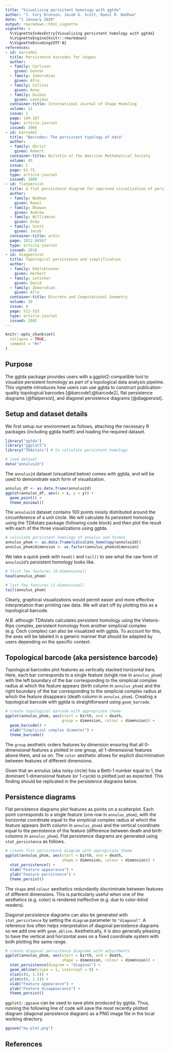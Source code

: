 ```yaml
---
title: "Visualizing persistent homology with ggtda"
author: "J. Cory Brunson, Jacob G. Scott, Raoul R. Wadhwa"
date: "1 January 2020"
output: rmarkdown::html_vignette
vignette: >
  %\VignetteIndexEntry{Visualizing persistent homology with ggtda}
  %\VignetteEngine{knitr::rmarkdown}
  %\VignetteEncoding{UTF-8}
references:
- id: barcode1
  title: Persistence barcodes for shapes
  author: 
  - family: Carlsson
    given: Gunnar
  - family: Zomorodian
    given: Afra
  - family: Collins
    given: Anne
  - family: Guibas
    given: Leonidas
  container-title: International Journal of Shape Modeling
  volume: 11
  issue: 2
  page: 149-187
  type: article-journal
  issued: 2005
- id: barcode2
  title: "Barcodes: The persistent topology of data"
  author: 
  - family: Ghrist
    given: Robert
  container-title: Bulletin of the American Mathematical Society
  volume: 45
  issue: 1
  page: 61-75
  type: article-journal
  issued: 2008
- id: flatpersist
  title: A flat persistence diagram for improved visualization of persistent homology
  author: 
  - family: Wadhwa
    given: Raoul
  - family: Dhawan
    given: Andrew
  - family: Williamson
    given: Drew
  - family: Scott
    given: Jacob
  container-title: arXiv
  page: 1812.04567
  type: article-journal
  issued: 2018
- id: diagpersist
  title: Topological persistence and simplification
  author: 
  - family: Edelsbrunner
    given: Herbert
  - family: Letscher
    given: David
  - family: Zomorodian
    given: Afra
  container-title: Discrete and Computational Geometry
  volume: 28
  issue: 4
  page: 511-533
  type: article-journal
  issued: 2002
---
```


```r
knitr::opts_chunk$set(
  collapse = TRUE,
  comment = "#>"
)
```

## Purpose

The ggtda package provides users with a ggplot2-compatible tool to visualize persistent homology as part of a topological data analysis pipeline.
This vignette introduces how users can use ggtda to construct publication-quality topological barcodes [@barcode1;@barcode2], flat persistence diagrams [@flatpersist], and diagonal persistence diagrams [@diagpersist].

## Setup and dataset details

We first setup our environment as follows, attaching the necessary R packages (including ggtda itself!) and loading the required dataset.

```r
library("ggtda")
library("ggplot2")
library("TDAstats") # to calculate persistent homology

# load dataset
data("annulus2d")
```

The `annulus2d` dataset (visualized below) comes with ggtda, and will be used to demonstrate each form of visualization.

```r
annulus_df <- as.data.frame(annulus2d)
ggplot(annulus_df, aes(x = x, y = y)) +
  geom_point() +
  theme_minimal()
```

The `annulus2d` dataset contains 100 points noisily distributed around the circumference of a unit circle.
We will calculate its persistent homology using the TDAstats package (following code block) and then plot the result with each of the three visualizations using ggtda.

```r
# calculate persistent homology of annulus and format
annulus_phom <- as.data.frame(calculate_homology(annulus2d))
annulus_phom$dimension <- as.factor(annulus_phom$dimension)
```

We take a quick peek with `head()` and `tail()` to see what the raw form of `annulus2d`'s persistent homology looks like.

```r
# first few features (0-dimensional)
head(annulus_phom)

# last few features (1-dimensional)
tail(annulus_phom)
```

Clearly, graphical visualizations would permit easier and more effective interpretation than printing raw data.
We will start off by plotting this as a topological barcode.

*N.B.* although TDAstats calculates persistent homology using the Vietoris-Rips complex, persistent homology from another simplicial complex (e.g. Čech complex) can also be visualized with ggtda.
To account for this, the axes will be labeled in a generic manner that should be adapted by users depending on the specific context.

## Topological barcode (aka persistence barcode)

Topological barcodes plot features as vertically stacked horizontal bars.
Here, each bar corresponds to a single feature (single row in `annulus_phom`) with the left boundary of the bar corresponding to the simplicial complex radius at which the feature appears (birth column in `annulus_phom`) and the right boundary of the bar corresponding to the simplicial complex radius at which the feature disappears (death column in `annulus_phom`).
Creating a topological barcode with ggtda is straightforward using `geom_barcode`.

```r
# create topological barcode with appropriate theme
ggplot(annulus_phom, aes(start = birth, end = death,
                         group = dimension, colour = dimension)) +
  geom_barcode() +
  xlab("Simplicial complex diameter") +
  theme_barcode()
```

The `group` aesthetic orders features by dimension ensuring that all 0-dimensional features a plotted in one group, all 1-dimensional features above them, and so on.
The `color` aesthetic allows for explicit discrimination between features of different dimensions.

Given that an annulus (aka noisy circle) has a Betti-1 number equal to 1, the dominant 1-dimensional feature (or 1-cycle) is plotted just as expected.
This finding should be replicated in the persistence diagrams below.

## Persistence diagrams

Flat persistence diagrams plot features as points on a scatterplot.
Each point corresponds to a single feature (one row in `annulus_phom`), with the horizontal coordinate equal to the simplicial complex radius at which the feature appears (birth column in `annulus_phom`) and the vertical coordinate equal to the persistence of the feature (difference between death and birth columns in `annulus_phom`).
Flat persistence diagrams are generated using `stat_persistence` as follows.

```r
# create flat persistence diagram with appropriate theme
ggplot(annulus_phom, aes(start = birth, end = death,
                         shape = dimension, colour = dimension)) +
  stat_persistence() +
  xlab("Feature appearance") +
  ylab("Feature persistence") +
  theme_persist()
```

The `shape` and `colour` aesthetics redundantly discriminate between features of different dimensions.
This is particularly useful when one of the aesthetics (e.g. color) is rendered ineffective (e.g. due to color-blind readers).

Diagonal persistence diagrams can also be generated with `stat_persistence` by setting the `diagram` parameter to `"diagonal"`.
A reference line often helps interpretation of diagonal persistence diagrams so we add one with `geom_abline`.
Aesthetically, it is also generally pleasing to have the vertical and horizontal axes on a fixed coordinate system with both plotting the same range.

```r
# create diagonal persistence diagrams with adjustments
ggplot(annulus_phom, aes(start = birth, end = death,
                         shape = dimension, colour = dimension)) +
  stat_persistence(diagram = "diagonal") +
  geom_abline(slope = 1, intercept = 0) +
  xlim(c(0, 1.5)) +
  ylim(c(0, 1.5)) +
  xlab("Feature appearance") +
  ylab("Feature disappearance") +
  theme_persist()
```

`ggplot2::ggsave` can be used to save plots produced by ggtda.
Thus, running the following line of code will save the most recently plotted diagram (diagonal persistence diagram) as a PNG image file in the local working directory.

```r
ggsave("my-plot.png")
```

## References
